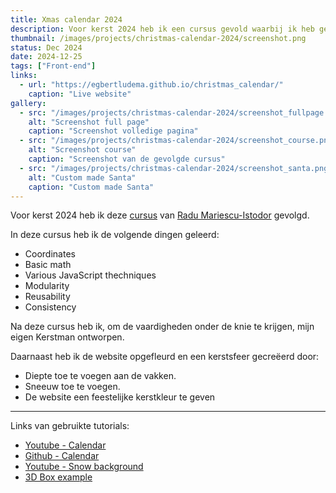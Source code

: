 ```yaml
---
title: Xmas calendar 2024
description: Voor kerst 2024 heb ik een cursus gevold waarbij ik heb geleerd te tekenen d.m.v. wiskunde.
thumbnail: /images/projects/christmas-calendar-2024/screenshot.png
status: Dec 2024
date: 2024-12-25
tags: ["Front-end"]
links:
  - url: "https://egbertludema.github.io/christmas_calendar/"
    caption: "Live website"
gallery:
  - src: "/images/projects/christmas-calendar-2024/screenshot_fullpage.png"
    alt: "Screenshot full page"
    caption: "Screenshot volledige pagina"
  - src: "/images/projects/christmas-calendar-2024/screenshot_course.png"
    alt: "Screenshot course"
    caption: "Screenshot van de gevolgde cursus"
  - src: "/images/projects/christmas-calendar-2024/screenshot_santa.png"
    alt: "Custom made Santa"
    caption: "Custom made Santa"
---
```


Voor kerst 2024 heb ik deze [cursus](https://www.youtube.com/watch?v=4OkHHe0yJZE&list=PLB0Tybl0UNfalh9Ll82j6OKdx1QINOZom) van [Radu Mariescu-Istodor](https://www.youtube.com/@Radu) gevolgd.

In deze cursus heb ik de volgende dingen geleerd:

- Coordinates
- Basic math
- Various JavaScript thechniques
- Modularity
- Reusability
- Consistency

Na deze cursus heb ik, om de vaardigheden onder de knie te krijgen, mijn eigen Kerstman ontworpen.

Daarnaast heb ik de website opgefleurd en een kerstsfeer gecreëerd door:

- Diepte toe te voegen aan de vakken.
- Sneeuw toe te voegen.
- De website een feestelijke kerstkleur te geven

<hr class="hr_secondair"/>

Links van gebruikte tutorials:
- [Youtube - Calendar](https://www.youtube.com/playlist?list=PLB0Tybl0UNfalh9Ll82j6OKdx1QINOZom)
- [Github - Calendar](https://github.com/gniziemazity/christmas_calendar)
- [Youtube - Snow background](https://www.youtube.com/watch?v=JG7B4W9HeOw)
- [3D Box example](https://codepen.io/desandro/pen/MGpMOV)